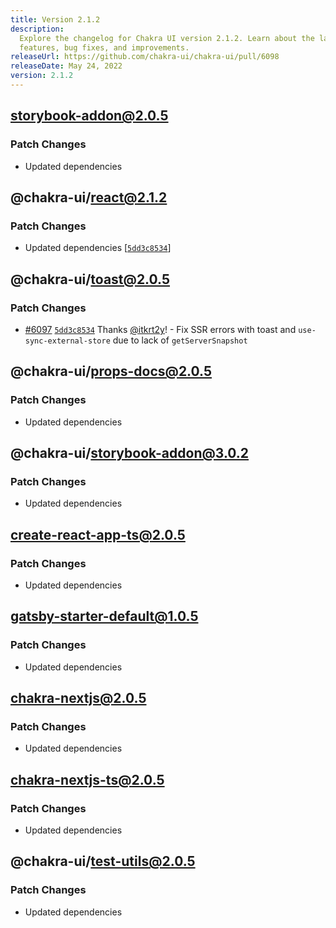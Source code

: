 ```yaml
---
title: Version 2.1.2
description:
  Explore the changelog for Chakra UI version 2.1.2. Learn about the latest
  features, bug fixes, and improvements.
releaseUrl: https://github.com/chakra-ui/chakra-ui/pull/6098
releaseDate: May 24, 2022
version: 2.1.2
---
```


## storybook-addon@2.0.5

### Patch Changes

- Updated dependencies

## @chakra-ui/react@2.1.2

### Patch Changes

- Updated dependencies
  \[[`5dd3c8534`](https://github.com/chakra-ui/chakra-ui/commit/5dd3c85345872f789cf82009167b69896f789731)]

## @chakra-ui/toast@2.0.5

### Patch Changes

- [#6097](https://github.com/chakra-ui/chakra-ui/pull/6097)
  [`5dd3c8534`](https://github.com/chakra-ui/chakra-ui/commit/5dd3c85345872f789cf82009167b69896f789731)
  Thanks [@itkrt2y](https://github.com/itkrt2y)! - Fix SSR errors with toast and
  `use-sync-external-store` due to lack of `getServerSnapshot`

## @chakra-ui/props-docs@2.0.5

### Patch Changes

- Updated dependencies

## @chakra-ui/storybook-addon@3.0.2

### Patch Changes

- Updated dependencies

## create-react-app-ts@2.0.5

### Patch Changes

- Updated dependencies

## gatsby-starter-default@1.0.5

### Patch Changes

- Updated dependencies

## chakra-nextjs@2.0.5

### Patch Changes

- Updated dependencies

## chakra-nextjs-ts@2.0.5

### Patch Changes

- Updated dependencies

## @chakra-ui/test-utils@2.0.5

### Patch Changes

- Updated dependencies
